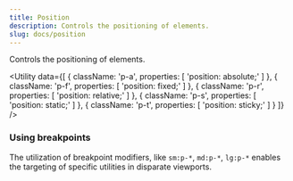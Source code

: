 ```yaml
---
title: Position
description: Controls the positioning of elements.
slug: docs/position
---
```


Controls the positioning of elements.

<Utility
  data={[
    {
      className: 'p-a',
      properties: [
        'position: absolute;'
      ]
    },
    {
      className: 'p-f',
      properties: [
        'position: fixed;'
      ]
    },
    {
      className: 'p-r',
      properties: [
        'position: relative;'
      ]
    },
    {
      className: 'p-s',
      properties: [
        'position: static;'
      ]
    },
    {
      className: 'p-t',
      properties: [
        'position: sticky;'
      ]
    }
  ]}
/>

### Using breakpoints

The utilization of breakpoint modifiers, like `sm:p-*`, `md:p-*`, `lg:p-*` enables the targeting of specific utilities in disparate viewports.